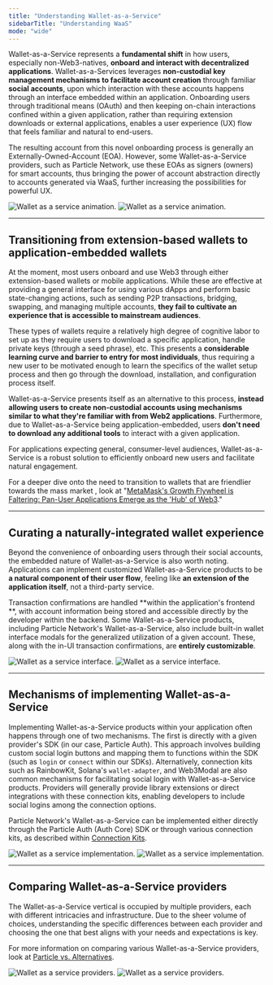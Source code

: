```yaml
---
title: "Understanding Wallet-as-a-Service"
sidebarTitle: "Understanding WaaS"
mode: "wide"
---
```


Wallet-as-a-Service represents a **fundamental shift** in how users, especially non-Web3-natives, **onboard and interact with decentralized applications**. Wallet-as-a-Services leverages **non-custodial key management mechanisms to facilitate account creation** through familiar **social accounts**, upon which interaction with these accounts happens through an interface embedded within an application. Onboarding users through traditional means (OAuth) and then keeping on-chain interactions confined within a given application, rather than requiring extension downloads or external applications, enables a user experience (UX) flow that feels familiar and natural to end-users.

The resulting account from this novel onboarding process is generally an Externally-Owned-Account (EOA). However, some Wallet-as-a-Service providers, such as Particle Network, use these EOAs as signers (owners) for smart accounts, thus bringing the power of account abstraction directly to accounts generated via WaaS, further increasing the possibilities for powerful UX.

<div className="flex justify-center">
<img
  className="block h-64 dark:hidden"
  src="/resources/quickstart/waas/images/waas.gif"
  alt="Wallet as a service animation."
/>
<img
  className="hidden h-64 dark:block"
  src="/resources/quickstart/waas/images/waas.gif"
  alt="Wallet as a service animation."
/>
</div>


***

## Transitioning from extension-based wallets to application-embedded wallets

At the moment, most users onboard and use Web3 through either extension-based wallets or mobile applications. While these are effective at providing a general interface for using various dApps and perform basic state-changing actions, such as sending P2P transactions, bridging, swapping, and managing multiple accounts, **they fail to cultivate an experience that is accessible to mainstream audiences**.

These types of wallets require a relatively high degree of cognitive labor to set up as they require users to download a specific application, handle private keys (through a seed phrase), etc. This presents a **considerable learning curve and barrier to entry for most individuals**, thus requiring a new user to be motivated enough to learn the specifics of the wallet setup process and then go through the download, installation, and configuration process itself.

Wallet-as-a-Service presents itself as an alternative to this process, **instead allowing users to create non-custodial accounts using mechanisms similar to what they're familiar with from Web2 applications**. Furthermore, due to Wallet-as-a-Service being application-embedded, users **don't need to download any additional tools** to interact with a given application.

For applications expecting general, consumer-level audiences, Wallet-as-a-Service is a robust solution to efficiently onboard new users and facilitate natural engagement.

<Tip>For a deeper dive onto the need to transition to wallets that are friendlier towards the mass market , look at "[MetaMask's Growth Flywheel is Faltering: Pan-User Applications Emerge as the 'Hub' of Web3](https://blog.particle.network/metamasks-growth-flywheel-is-faltering-pan-user-applications-emerge-as-the-hub-of-web3)."</Tip>

***

## Curating a naturally-integrated wallet experience

Beyond the convenience of onboarding users through their social accounts, the embedded nature of Wallet-as-a-Service is also worth noting. Applications can implement customized Wallet-as-a-Service products to be **a natural component of their user flow**, feeling like **an extension of the application itself**, not a third-party service.

Transaction confirmations are handled **within the application's frontend **, with account information being stored and accessible directly by the developer within the backend. Some Wallet-as-a-Service products, including Particle Network's Wallet-as-a-Service, also include built-in wallet interface modals for the generalized utilization of a given account. These, along with the in-UI transaction confirmations, are **entirely customizable**.

<div className="flex justify-center">
<img
  className="block h-64 dark:hidden"
  src="/resources/quickstart/waas/images/walletinterface.png"
  alt="Wallet as a service interface."
/>
<img
  className="hidden h-64 dark:block"
  src="/resources/quickstart/waas/images/walletinterface.png"
  alt="Wallet as a service interface."
/>
</div>

***

## Mechanisms of implementing Wallet-as-a-Service

Implementing Wallet-as-a-Service products within your application often happens through one of two mechanisms. The first is directly with a given provider's SDK (in our case, Particle Auth). This approach involves building custom social login buttons and mapping them to functions within the SDK (such as `login` or `connect` within our SDKs). Alternatively, connection kits such as RainbowKit, Solana's `wallet-adapter`, and Web3Modal are also common mechanisms for facilitating social login with Wallet-as-a-Service products. Providers will generally provide library extensions or direct integrations with these connection kits, enabling developers to include social logins among the connection options.

Particle Network's Wallet-as-a-Service can be implemented either directly through the Particle Auth (Auth Core) SDK or through various connection kits, as described within [Connection Kits](/resources/quickstart/connection-kits/solana).

<div className="flex justify-center">
<img
  className="block h-64 dark:hidden"
  src="/resources/quickstart/waas/images/implementing.png"
  alt="Wallet as a service implementation."
/>
<img
  className="hidden h-64 dark:block"
  src="/resources/quickstart/waas/images/implementing.png"
  alt="Wallet as a service implementation."
/>
</div>

***

## Comparing Wallet-as-a-Service providers

The Wallet-as-a-Service vertical is occupied by multiple providers, each with different intricacies and infrastructure. Due to the sheer volume of choices, understanding the specific differences between each provider and choosing the one that best aligns with your needs and expectations is key.

For more information on comparing various Wallet-as-a-Service providers, look at [Particle vs. Alternatives](/landing/wallet-abstraction/waas/differentiators).

<div className="flex justify-center">
<img
  className="block h-64 dark:hidden"
  src="/resources/quickstart/waas/images/providers.gif"
  alt="Wallet as a service providers."
/>
<img
  className="hidden h-64 dark:block"
  src="/resources/quickstart/waas/images/providers.gif"
  alt="Wallet as a service providers."
/>
</div>